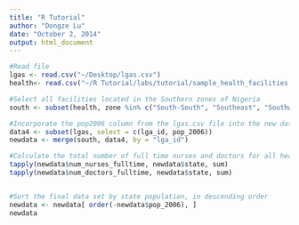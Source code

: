 ```yaml
---
title: "R Tutorial"
author: "Dongze Lu"
date: "October 2, 2014"
output: html_document
---
```




```r
#Read file
lgas <- read.csv("~/Desktop/lgas.csv")
health<- read.csv("~/R Tutorial/labs/tutorial/sample_health_facilities.csv")

#Select all facilities located in the Southern zones of Nigeria
south <- subset(health, zone %in% c("South-South", "Southeast", "Southwest"))

#Incorporate the pop2006 column from the lgas.csv file into the new data frame 
data4 <- subset(lgas, select = c(lga_id, pop_2006))
newdata <- merge(south, data4, by = "lga_id")

#Calculate the total number of full time nurses and doctors for all health facilities in each state
tapply(newdata$num_nurses_fulltime, newdata$state, sum)
tapply(newdata$num_doctors_fulltime, newdata$state, sum)


#Sort the final data set by state population, in descending order
newdata <- newdata[ order(-newdata$pop_2006), ]
newdata
```




